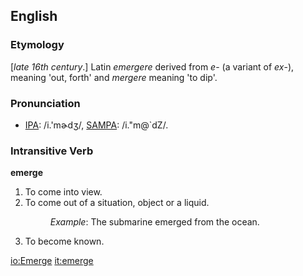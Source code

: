 ==English==

===Etymology===
[''late 16th century''.] Latin ''emergere'' derived from ''e''- (a variant of ''ex''-), meaning 'out, forth' and ''mergere'' meaning 'to dip'.

===Pronunciation===
* [[w:IPA_chart_for_English|IPA]]: /i.'mɚdʒ/, [[w:SAMPA/English|SAMPA]]: /i."m@`dZ/.

===Intransitive Verb===
'''emerge'''
# To come into view.
# To come out of a situation, object or a liquid.
#:''Example'': The submarine emerged from the ocean.
# To become known.

[[io:Emerge]]
[[it:emerge]]